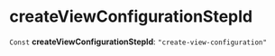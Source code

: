
# createViewConfigurationStepId

 `Const` **createViewConfigurationStepId**: `"create-view-configuration"`
